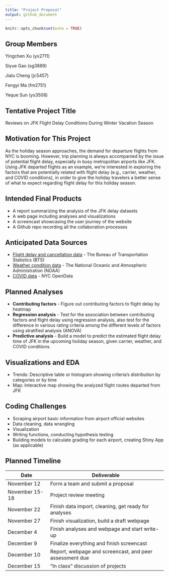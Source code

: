 ```yaml
---
title: "Project Proposal"
output: github_document
---
```


```r
knitr::opts_chunk$set(echo = TRUE)
```

## Group Members

Yingchen Xu (yx2711)

Siyue Gao (sg3889)

Jialu Cheng (jc5457)

Fengyi Ma (fm2751)

Yeque Sun (ys3508)


## Tentative Project Title

Reviews on JFK Flight Delay Conditions During Winter Vacation Season


## Motivation for This Project

As the holiday season approaches, the demand for departure flights from NYC is booming. However, trip planning is always accompanied by the issue of potential flight delay, especially in busy metropolitan airports like JFK. Using JFK departed flights as an example, we’re interested in exploring the factors that are potentially related with flight delay (e.g., carrier, weather, and COVID conditions), in order to give the holiday travelers a better sense of what to expect regarding flight delay for this holiday season. 


## Intended Final Products

*   A report summarizing the analysis of the JFK delay datasets
*   A web page including analyses and visualizations
*   A screencast showcasing the user journey of the website
*   A Github repo recording all the collaboration processes


## Anticipated Data Sources

*   [Flight delay and cancellation data](https://www.transtats.bts.gov/ONTIME/) - The Bureau of Transportation Statistics (BTS) 
*   [Weather condition data](https://www.ncdc.noaa.gov/cdo-web/datatools/lcd) - The National Oceanic and Atmospheric Administration (NOAA) 
*   [COVID data](https://data.cityofnewyork.us/Health/COVID-19-Daily-Counts-of-Cases-Hospitalizations-an/rc75-m7u3) - NYC OpenData


## Planned Analyses 

*   **Contributing factors** - Figure out contributing factors to flight delay by heatmap 
*   **Regression analysis** - Test for the association between contributing factors and flight delay using regression analysis, also test for the difference in various rating criteria among the different levels of factors using stratified analysis (ANOVA)
*   **Predictive analysis** - Build a model to predict the estimated flight delay time of JFK in the upcoming holiday season, given carrier, weather, and COVID conditions.


## Visualizations and EDA

*   Trends: Descriptive table or histogram showing criteria’s distribution by categories or by time
*   Map: Interactive map showing the analyzed flight routes departed from JFK


## Coding Challenges

*   Scraping airport basic information from airport official websites
*   Data cleaning, data wrangling
*   Visualization
*   Writing functions, conducting hypothesis testing
*   Building models to calculate grading for each airport, creating Shiny App (as applicable)


## Planned Timeline

Date  | Deliverable
------------- | -------------
November 12  | Form a team and submit a proposal
November 15-18  | Project review meeting
November 22  | Finish data import, cleaning, get ready for analyses
November 27  | Finish visualization, build a draft webpage
December 4  | Finish analyses and webpage and start write-up
December 9  | Finalize everything and finish screencast
December 10  | Report, webpage and screencast, and peer assessment due
December 15  | “In class” discussion of projects
 

